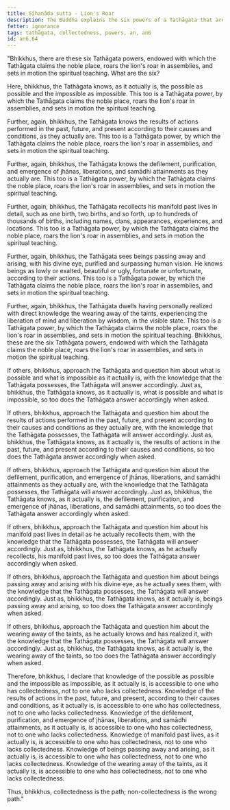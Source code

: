 ```yaml
---
title: Sīhanāda sutta - Lion's Roar
description: The Buddha explains the six powers of a Tathāgata that are accessible to one with collectedness.
fetter: ignorance
tags: tathāgata, collectedness, powers, an, an6
id: an6.64
---
```


"Bhikkhus, there are these six Tathāgata powers, endowed with which the Tathāgata claims the noble place, roars the lion's roar in assemblies, and sets in motion the spiritual teaching. What are the six?

Here, bhikkhus, the Tathāgata knows, as it actually is, the possible as possible and the impossible as impossible. This too is a Tathāgata power, by which the Tathāgata claims the noble place, roars the lion's roar in assemblies, and sets in motion the spiritual teaching.

Further, again, bhikkhus, the Tathāgata knows the results of actions performed in the past, future, and present according to their causes and conditions, as they actually are. This too is a Tathāgata power, by which the Tathāgata claims the noble place, roars the lion's roar in assemblies, and sets in motion the spiritual teaching.

Further, again, bhikkhus, the Tathāgata knows the defilement, purification, and emergence of jhānas, liberations, and samādhi attainments as they actually are. This too is a Tathāgata power, by which the Tathāgata claims the noble place, roars the lion's roar in assemblies, and sets in motion the spiritual teaching.

Further, again, bhikkhus, the Tathāgata recollects his manifold past lives in detail, such as one birth, two births, and so forth, up to hundreds of thousands of births, including names, clans, appearances, experiences, and locations. This too is a Tathāgata power, by which the Tathāgata claims the noble place, roars the lion's roar in assemblies, and sets in motion the spiritual teaching.

Further, again, bhikkhus, the Tathāgata sees beings passing away and arising, with his divine eye, purified and surpassing human vision. He knows beings as lowly or exalted, beautiful or ugly, fortunate or unfortunate, according to their actions. This too is a Tathāgata power, by which the Tathāgata claims the noble place, roars the lion's roar in assemblies, and sets in motion the spiritual teaching.

Further, again, bhikkhus, the Tathāgata dwells having personally realized with direct knowledge the wearing away of the taints, experiencing the liberation of mind and liberation by wisdom, in the visible state. This too is a Tathāgata power, by which the Tathāgata claims the noble place, roars the lion's roar in assemblies, and sets in motion the spiritual teaching. Bhikkhus, these are the six Tathāgata powers, endowed with which the Tathāgata claims the noble place, roars the lion's roar in assemblies, and sets in motion the spiritual teaching.

If others, bhikkhus, approach the Tathāgata and question him about what is possible and what is impossible as it actually is, with the knowledge that the Tathāgata possesses, the Tathāgata will answer accordingly. Just as, bhikkhus, the Tathāgata knows, as it actually is, what is possible and what is impossible, so too does the Tathāgata answer accordingly when asked.

If others, bhikkhus, approach the Tathāgata and question him about the results of actions performed in the past, future, and present according to their causes and conditions as they actually are, with the knowledge that the Tathāgata possesses, the Tathāgata will answer accordingly. Just as, bhikkhus, the Tathāgata knows, as it actually is, the results of actions in the past, future, and present according to their causes and conditions, so too does the Tathāgata answer accordingly when asked.

If others, bhikkhus, approach the Tathāgata and question him about the defilement, purification, and emergence of jhānas, liberations, and samādhi attainments as they actually are, with the knowledge that the Tathāgata possesses, the Tathāgata will answer accordingly. Just as, bhikkhus, the Tathāgata knows, as it actually is, the defilement, purification, and emergence of jhānas, liberations, and samādhi attainments, so too does the Tathāgata answer accordingly when asked.

If others, bhikkhus, approach the Tathāgata and question him about his manifold past lives in detail as he actually recollects them, with the knowledge that the Tathāgata possesses, the Tathāgata will answer accordingly. Just as, bhikkhus, the Tathāgata knows, as he actually recollects, his manifold past lives, so too does the Tathāgata answer accordingly when asked.

If others, bhikkhus, approach the Tathāgata and question him about beings passing away and arising with his divine eye, as he actually sees them, with the knowledge that the Tathāgata possesses, the Tathāgata will answer accordingly. Just as, bhikkhus, the Tathāgata knows, as it actually is, beings passing away and arising, so too does the Tathāgata answer accordingly when asked.

If others, bhikkhus, approach the Tathāgata and question him about the wearing away of the taints, as he actually knows and has realized it, with the knowledge that the Tathāgata possesses, the Tathāgata will answer accordingly. Just as, bhikkhus, the Tathāgata knows, as it actually is, the wearing away of the taints, so too does the Tathāgata answer accordingly when asked.

Therefore, bhikkhus, I declare that knowledge of the possible as possible and the impossible as impossible, as it actually is, is accessible to one who has collectedness, not to one who lacks collectedness. Knowledge of the results of actions in the past, future, and present, according to their causes and conditions, as it actually is, is accessible to one who has collectedness, not to one who lacks collectedness. Knowledge of the defilement, purification, and emergence of jhānas, liberations, and samādhi attainments, as it actually is, is accessible to one who has collectedness, not to one who lacks collectedness. Knowledge of manifold past lives, as it actually is, is accessible to one who has collectedness, not to one who lacks collectedness. Knowledge of beings passing away and arising, as it actually is, is accessible to one who has collectedness, not to one who lacks collectedness. Knowledge of the wearing away of the taints, as it actually is, is accessible to one who has collectedness, not to one who lacks collectedness.

Thus, bhikkhus, collectedness is the path; non-collectedness is the wrong path."
